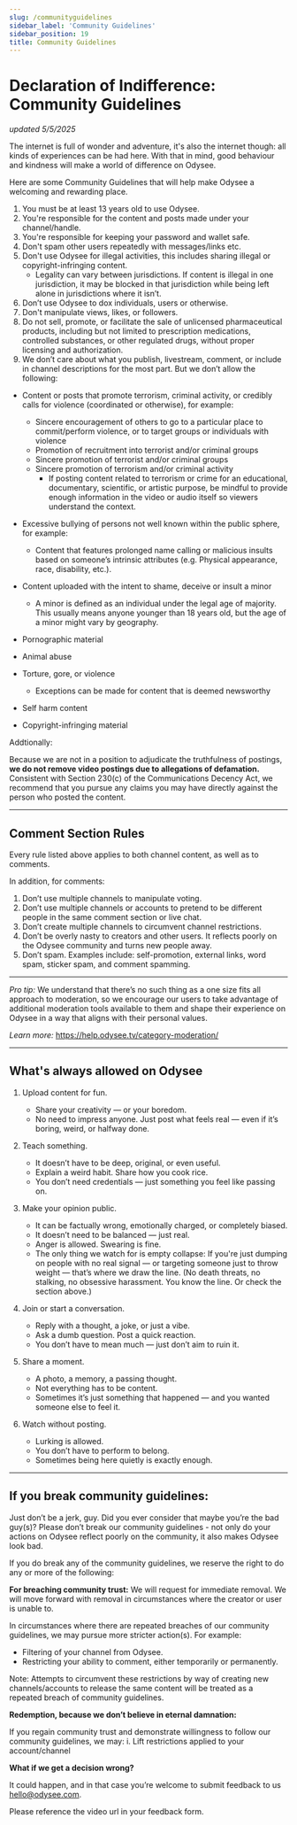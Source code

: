 ---
slug: /communityguidelines
sidebar_label: 'Community Guidelines'
sidebar_position: 19
title: Community Guidelines
---

# Declaration of Indifference: Community Guidelines
*updated 5/5/2025*

The internet is full of wonder and adventure, it's also the internet though: all kinds of experiences can be had here. With that in mind, good behaviour and kindness will make a world of difference on Odysee.

Here are some Community Guidelines that will help make Odysee a welcoming and rewarding place.

1. You must be at least 13 years old to use Odysee.
2. You're responsible for the content and posts made under your channel/handle.
3. You're responsible for keeping your password and wallet safe. 
4. Don't spam other users repeatedly with messages/links etc.
5. Don't use Odysee for illegal activities, this includes sharing illegal or copyright-infringing content.
	* Legality can vary between jurisdictions. If content is illegal in one jurisdiction, it may be blocked in that jurisdiction while being left alone in jurisdictions where it isn’t.
7. Don’t use Odysee to dox individuals, users or otherwise.
8. Don't manipulate views, likes, or followers.
9. Do not sell, promote, or facilitate the sale of unlicensed pharmaceutical products, including but not limited to prescription medications, controlled substances, or other regulated drugs, without proper licensing and authorization.
10. We don’t care about what you publish, livestream, comment, or include in channel descriptions for the most part. But we don’t allow the following:
*   Content or posts that promote terrorism, criminal activity, or credibly calls for violence (coordinated or otherwise), for example:
    *   Sincere encouragement of others to go to a particular place to commit/perform violence, or to target groups or individuals with violence
    *   Promotion of recruitment into terrorist and/or criminal groups
    *   Sincere promotion of terrorist and/or criminal groups
    *   Sincere promotion of terrorism and/or criminal activity
		- If posting content related to terrorism or crime for an educational, documentary, scientific, or artistic purpose, be mindful to provide enough information in the video or audio itself so viewers understand the context.

*   Excessive bullying of persons not well known within the public sphere, for example:
    *   Content that features prolonged name calling or malicious insults based on someone’s intrinsic attributes (e.g. Physical appearance, race, disability, etc.). 
*   Content uploaded with the intent to shame, deceive or insult a minor

    * A minor is defined as an individual under the legal age of majority. This usually means anyone younger than 18 years old, but the age of a minor might vary by geography.

*   Pornographic material
*   Animal abuse
*   Torture, gore, or violence
	* Exceptions can be made for content that is deemed newsworthy
*   Self harm content
*   Copyright-infringing material

Addtionally:

Because we are not in a position to adjudicate the truthfulness of postings, **we do not remove video postings due to allegations of defamation.** Consistent with Section 230(c) of the Communications Decency Act, we recommend that you pursue any claims you may have directly against the person who posted the content.

---

## Comment Section Rules

Every rule listed above applies to both channel content, as well as to comments. 

In addition, for comments:

1. Don’t use multiple channels to manipulate voting.
2. Don’t use multiple channels or accounts to pretend to be different people in the same comment section or live chat.
3. Don’t create multiple channels to circumvent channel restrictions.
4. Don’t be overly nasty to creators and other users. It reflects poorly on the Odysee community and turns new people away.
5. Don’t spam. Examples include: self-promotion, external links, word spam, sticker spam, and comment spamming.

---

_Pro tip:_ We understand that there’s no such thing as a one size fits all approach to moderation, so we encourage our users to take advantage of additional moderation tools available to them and shape their experience on Odysee in a way that aligns with their personal values.  

_Learn more:_ 
https://help.odysee.tv/category-moderation/

---

## What's always allowed on Odysee

1. Upload content for fun.
    *   Share your creativity — or your boredom.
    *   No need to impress anyone. Just post what feels real — even if it’s boring, weird, or halfway done.

2. Teach something.
    *   It doesn’t have to be deep, original, or even useful.
    *   Explain a weird habit. Share how you cook rice.
    *   You don’t need credentials — just something you feel like passing on.

3. Make your opinion public.
    *   It can be factually wrong, emotionally charged, or completely biased.
    *   It doesn’t need to be balanced — just real.
    *   Anger is allowed. Swearing is fine.
    *   The only thing we watch for is empty collapse: If you're just dumping on people with no real signal — or targeting someone just to throw weight — that’s where we draw the line. (No death threats, no stalking, no obsessive harassment. You know the line. Or check the section above.)

4. Join or start a conversation.
    *   Reply with a thought, a joke, or just a vibe.
    *   Ask a dumb question. Post a quick reaction.
    *   You don’t have to mean much — just don’t aim to ruin it.

5. Share a moment.
    *   A photo, a memory, a passing thought.
    *   Not everything has to be content.
    *   Sometimes it’s just something that happened — and you wanted someone else to feel it.

6. Watch without posting.
    *   Lurking is allowed.
    *   You don’t have to perform to belong.
    *   Sometimes being here quietly is exactly enough.

---

## If you break community guidelines:

Just don’t be a jerk, guy.  Did you ever consider that maybe you’re the bad guy(s)?
Please don’t break our community guidelines - not only do your actions on Odysee reflect poorly on the community, it also makes Odysee look bad. 

If you do break any of the community guidelines, we reserve the right to do any or more of the following:

**For breaching community trust:**
We will request for immediate removal. We will move forward with removal in circumstances where the creator or user is unable to.

In circumstances where there are repeated breaches of our community guidelines, we may pursue more stricter action(s). For example:

* Filtering of your channel from Odysee.
* Restricting your ability to comment, either temporarily or permanently.

Note: Attempts to circumvent these restrictions by way of creating new channels/accounts to release the same content will be treated as a repeated breach of community guidelines.


**Redemption, because we don’t believe in eternal damnation:**

If you regain community trust and demonstrate willingness to follow our community guidelines, we may:
i. Lift restrictions applied to your account/channel




**What if we get a decision wrong?**

It could happen, and in that case you’re welcome to submit feedback to us hello@odysee.com.

Please reference the video url in your feedback form.
